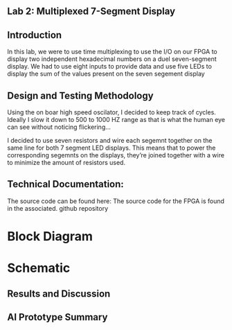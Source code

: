 ## Lab 2: Multiplexed 7-Segment Display

## Introduction
In this lab, we were to use time multiplexing to use the I/O on our FPGA to display 
two independent hexadecimal numbers on a duel seven-segment display. We had to use eight inputs
to provide data and use five LEDs to display the sum of the values present on the
seven segement display

## Design and Testing Methodology
Using the on boar high speed oscilator, I decided to keep track of cycles. Ideally I slow it down to 500 to 1000 HZ range as
that is what the human eye can see without noticing flickering...

I decided to use seven resistors and wire each segemnt together on the same line for both 7 segment LED displays. This means
that to power the corresponding segemnts on the displays, they're joined together with a wire to minimize the amount of resistors used. 

## Technical Documentation:
The source code can be found here: 
The source code for the FPGA is found in the associated. github repository

# Block Diagram


# Schematic 

## Results and Discussion
## AI Prototype Summary
